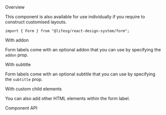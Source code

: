 
<Meta of={FormLabelStories} />

<Title>Form.Label</Title>

<Secondary>Overview</Secondary>

This component is also available for use individually if you require to construct customised layouts.

```tsx
import { Form } from "@lifesg/react-design-system/form";
```

<Canvas of={FormLabelStories.Default} />

<Heading3>With addon</Heading3>

Form labels come with an optional addon that you can use by specifying the `addon` prop.

<Canvas of={FormLabelStories.WithAddon} />

<Heading3>With subtitle</Heading3>

Form labels come with an optional subtitle that you can use by specifying the `subtitle` prop.

<Canvas of={FormLabelStories.WithSubtitle} />

<Heading3>With custom child elements</Heading3>

You can also add other HTML elements within the form label.

<Canvas of={FormLabelStories.NestedChildren} />

<Secondary>Component API</Secondary>

<PropsTable />
